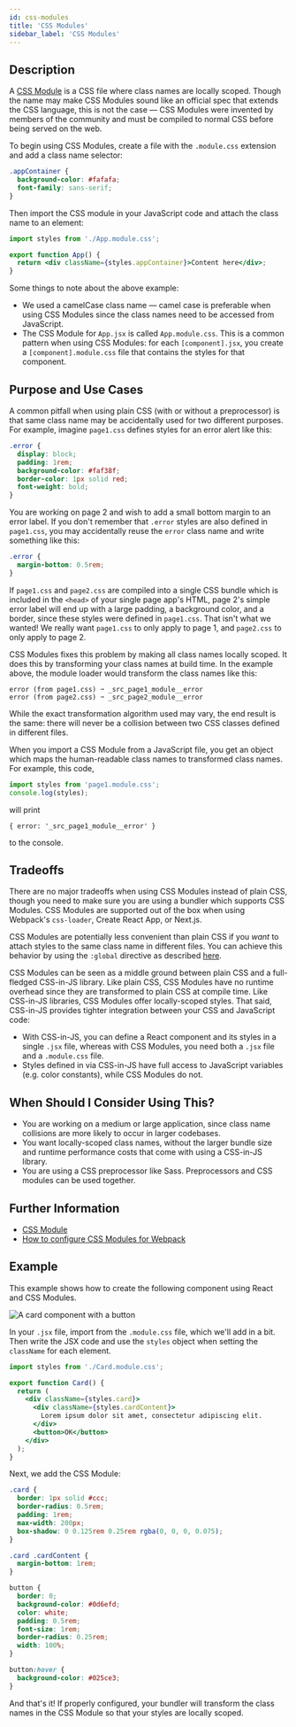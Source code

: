 ```yaml
---
id: css-modules
title: 'CSS Modules'
sidebar_label: 'CSS Modules'
---
```


## Description

A [CSS Module](https://github.com/css-modules/css-modules) is a CSS file where class names are locally scoped. Though the name may make CSS Modules sound like an official spec that extends the CSS language, this is not the case — CSS Modules were invented by members of the community and must be compiled to normal CSS before being served on the web.

To begin using CSS Modules, create a file with the `.module.css` extension and add a class name selector:

```css title="App.module.css"
.appContainer {
  background-color: #fafafa;
  font-family: sans-serif;
}
```

Then import the CSS module in your JavaScript code and attach the class name to an element:

```jsx title="App.jsx"
import styles from './App.module.css';

export function App() {
  return <div className={styles.appContainer}>Content here</div>;
}
```

Some things to note about the above example:

- We used a camelCase class name — camel case is preferable when using CSS Modules since the class names need to be accessed from JavaScript.
- The CSS Module for `App.jsx` is called `App.module.css`. This is a common pattern when using CSS Modules: for each `[component].jsx`, you create a `[component].module.css` file that contains the styles for that component.

## Purpose and Use Cases

A common pitfall when using plain CSS (with or without a preprocessor) is that same class name may be accidentally used for two different purposes. For example, imagine `page1.css` defines styles for an error alert like this:

```css title="page1.css"
.error {
  display: block;
  padding: 1rem;
  background-color: #faf38f;
  border-color: 1px solid red;
  font-weight: bold;
}
```

You are working on page 2 and wish to add a small bottom margin to an error label. If you don't remember that `.error` styles are also defined in `page1.css`, you may accidentally reuse the `error` class name and write something like this:

```css title="page2.css"
.error {
  margin-bottom: 0.5rem;
}
```

If `page1.css` and `page2.css` are compiled into a single CSS bundle which is included in the `<head>` of your single page app's HTML, page 2's simple error label will end up with a large padding, a background color, and a border, since these styles were defined in `page1.css`. That isn't what we wanted! We really want `page1.css` to only apply to page 1, and `page2.css` to only apply to page 2.

CSS Modules fixes this problem by making all class names locally scoped. It does this by transforming your class names at build time. In the example above, the module loader would transform the class names like this:

```text
error (from page1.css) ➙ _src_page1_module__error
error (from page2.css) ➙ _src_page2_module__error
```

While the exact transformation algorithm used may vary, the end result is the same: there will never be a collision between two CSS classes defined in different files.

When you import a CSS Module from a JavaScript file, you get an object which maps the human-readable class names to transformed class names. For example, this code,

```js
import styles from 'page1.module.css';
console.log(styles);
```

will print

```text
{ error: '_src_page1_module__error' }
```

to the console.

## Tradeoffs

There are no major tradeoffs when using CSS Modules instead of plain CSS, though you need to make sure you are using a bundler which supports CSS Modules. CSS Modules are supported out of the box when using Webpack's `css-loader`, Create React App, or Next.js.

CSS Modules are potentially less convenient than plain CSS if you _want_ to attach styles to the same class name in different files. You can achieve this behavior by using the `:global` directive as described [here](https://github.com/css-modules/css-modules#exceptions).

CSS Modules can be seen as a middle ground between plain CSS and a full-fledged CSS-in-JS library. Like plain CSS, CSS Modules have no runtime overhead since they are transformed to plain CSS at compile time. Like CSS-in-JS libraries, CSS Modules offer locally-scoped styles. That said, CSS-in-JS provides tighter integration between your CSS and JavaScript code:

- With CSS-in-JS, you can define a React component and its styles in a single `.jsx` file, whereas with CSS Modules, you need both a `.jsx` file and a `.module.css` file.
- Styles defined in via CSS-in-JS have full access to JavaScript variables (e.g. color constants), while CSS Modules do not.

## When Should I Consider Using This?

- You are working on a medium or large application, since class name collisions are more likely to occur in larger codebases.
- You want locally-scoped class names, without the larger bundle size and runtime performance costs that come with using a CSS-in-JS library.
- You are using a CSS preprocessor like Sass. Preprocessors and CSS modules can be used together.

## Further Information

- [CSS Module](https://github.com/css-modules/css-modules)
- [How to configure CSS Modules for Webpack](https://blog.logrocket.com/how-to-configure-css-modules-webpack/)

## Example

This example shows how to create the following component using React and CSS Modules.

![A card component with a button](styling-example.png)

In your `.jsx` file, import from the `.module.css` file, which we'll add in a bit. Then write the JSX code and use the `styles` object when setting the `className` for each element.

```jsx title="Card.jsx"
import styles from './Card.module.css';

export function Card() {
  return (
    <div className={styles.card}>
      <div className={styles.cardContent}>
        Lorem ipsum dolor sit amet, consectetur adipiscing elit.
      </div>
      <button>OK</button>
    </div>
  );
}
```

Next, we add the CSS Module:

```css title="Card.module.css"
.card {
  border: 1px solid #ccc;
  border-radius: 0.5rem;
  padding: 1rem;
  max-width: 200px;
  box-shadow: 0 0.125rem 0.25rem rgba(0, 0, 0, 0.075);
}

.card .cardContent {
  margin-bottom: 1rem;
}

button {
  border: 0;
  background-color: #0d6efd;
  color: white;
  padding: 0.5rem;
  font-size: 1rem;
  border-radius: 0.25rem;
  width: 100%;
}

button:hover {
  background-color: #025ce3;
}
```

And that's it! If properly configured, your bundler will transform the class names in the CSS Module so that your styles are locally scoped.
